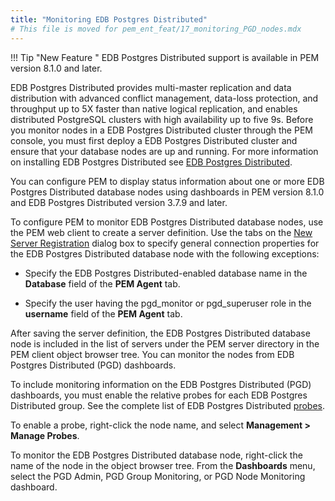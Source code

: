 ```yaml
---
title: "Monitoring EDB Postgres Distributed"
# This file is moved for pem_ent_feat/17_monitoring_PGD_nodes.mdx
---
```


!!! Tip "New Feature "
    EDB Postgres Distributed support is available in PEM version 8.1.0 and later.

EDB Postgres Distributed provides multi-master replication and data distribution with advanced conflict management, data-loss protection, and throughput up to 5X faster than native logical replication, and enables distributed PostgreSQL clusters with high availability up to five 9s. Before you monitor nodes in a EDB Postgres Distributed cluster through the PEM console, you must first deploy a EDB Postgres Distributed cluster and ensure that your database nodes are up and running. For more information on installing EDB Postgres Distributed see [EDB Postgres Distributed](/pgd/latest).

You can configure PEM to display status information about one or more EDB Postgres Distributed database nodes using dashboards in PEM version 8.1.0 and EDB Postgres Distributed version 3.7.9 and later.

To configure PEM to monitor EDB Postgres Distributed database nodes, use the PEM web client to create a server definition. Use the tabs on the [New Server Registration](/pem/latest/pem_online_help/01_toc_pem_getting_started/07_pem_define_connection/) dialog box to specify general connection properties for the EDB Postgres Distributed database node with the following exceptions:

-   Specify the EDB Postgres Distributed-enabled database name in the **Database** field of the **PEM Agent** tab.

-   Specify the user having the pgd_monitor or pgd_superuser role in the **username** field of the **PEM Agent** tab.

After saving the server definition, the EDB Postgres Distributed database node is included in the list of servers under the PEM server directory in the PEM client object browser tree. You can monitor the nodes from EDB Postgres Distributed (PGD) dashboards.

To include monitoring information on the EDB Postgres Distributed (PGD) dashboards, you must enable the relative probes for each EDB Postgres Distributed group. See the complete list of EDB Postgres Distributed [probes](monitoring_performance/probes/#pgd-probes).

To enable a probe, right-click the node name, and select **Management > Manage Probes**.

To monitor the EDB Postgres Distributed database node, right-click the name of the node in the object browser tree. From the **Dashboards** menu, select the PGD Admin, PGD Group Monitoring, or PGD Node Monitoring dashboard.

